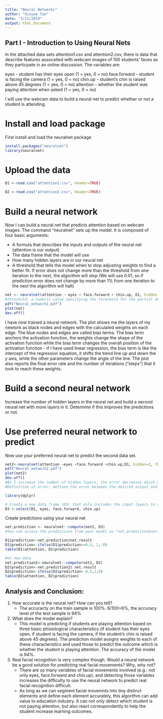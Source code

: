 ---
title: "Neural Networks"
author: "Xinyue Tan"
date: "3/11/2019"
output: html_document
---

## Part I - Introduction to Using Neural Nets

In the attached data sets attention1.csv and attention2.csv, there is data that describe features assocaited with webcam images of 100 students' faces as they particpate in an online discussion. The variables are:

eyes - student has their eyes open (1 = yes, 0 = no)
face.forward - student is facing the camera (1 = yes, 0 = no)
chin.up - student's chin is raised above 45 degrees (1 = yes, 0 = no)
attention - whether the student was paying attention when asked (1 = yes, 0 = no)

I will use the webcam data to build a neural net to predict whether or not a student is attending.


# Install and load package
First install and load the neuralnet package
```{r}
install.packages("neuralnet")
library(neuralnet)
```

# Upload the data
```{r}
D1 <-read.csv("attention1.csv", header=TRUE)
  
D2 <-read.csv("attention2.csv", header=TRUE)
```

# Build a neural network
Now I can build a neural net that predicts attention based on webcam images. The command "neuralnet" sets up the model. It is composed of four basic arguments:

- A formula that describes the inputs and outputs of the neural net (attention is our output)
- The data frame that the model will use
- How many hidden layers are in our neural net
- A threshold that tells the model when to stop adjusting weights to find a better fit. If error does not change more than the threshold from one iteration to the next, the algorithm will stop (We will use 0.01, so if prediction error does not change by more than 1% from one iteration to the next the algorithm will halt)

```{r}
net <- neuralnet(attention ~ eyes + face.forward + chin.up, D1, hidden = 1, threshold = 0.01)
#threshold: a numeric value specifying the threshold for the partial derivatives of the error function as stopping criteria
pdf("Neural_network1.pdf")
plot(net)
dev.off()
```

I have now trained a neural network. The plot shows me the layers of my newtork as black nodes and edges with the calculated weights on each edge. The blue nodes and edges are called bias terms. The bias term anchors the activation function, the weights change the shape of the activation function while the bias term changes the overall position of the activation function - if I have used linear regression, the bias term is like the intercept of the regression equation, it shifts the trend line up and down the y axis, while the other parameters change the angle of the line. The plot also reports the final error rate and the number of iterations ("steps") that it took to reach these weights.

# Build a second neural network
Increase the number of hidden layers in the neural net and build a second neural net with more layers in it.  Determine if this improves the predictions or not.

# Use preferred neural network to predict
Now use your preferred neural net to predict the second data set. 

```{r}
net2<-neuralnet(attention ~eyes +face.forward +chin.up,D1, hidden=3, threshold = 0.01)
pdf("Neural_network2.pdf")
plot(net2)
dev.off()
#As I increase the number of hidden layers, the error decreases which means that the pridiction become more precise. The new model improves the prediction. When the number of steps is bigger, it has higher probaility of overfitting.
#Definition of error: defines the error between the desired output and the calculated output of the neural network on input for a set of input-output pairs

library(dplyr)

# Create a new data frame (D3) that only includes the input layers to use this command.
D3 <-select(D1, eyes, face.forward, chin.up)

```

Create predictions using your neural net
```{r}
net.prediction <- neuralnet::compute(net2, D3)
#You can access the predictions from your model as "net.prediction$net.result". Predictions will be numeric estimates from 1 or 0, convert these into exact predictions of 1 and 0 and then determine the accuracy of your neural net on this new data.

D1$prediction<-net.prediction$net.result
D1$prediction<-ifelse(D1$prediction>=0.5, 1, 0)
table(D1$attention, D1$prediction) 

#on new data
net.prediction2<-neuralnet::compute(net2, D2)
D2$prediction<-net.prediction2$ net.result
D2$prediction<-ifelse(D2$prediction> 0.5,1,0)
table(D2$attention, D2$prediction)

```

## Analysis and Conclusion:

1. How accurate is the neural net? How can you tell?
   * The accuracty on the train sample is 100%. 6/100=6%, the accuracy level of the test sample is 94% 

2. What does the model explain? 
   * This model is predicting if students are playing attention based on three basic phisiological characteristics (if student has their eyes open, if student is facing the camera, if the student's chin is raised above 45 degrees). The prediction model assigns weights to each of these characteristics and used those to predict the outcome which is whether the student is playing attention. The accuracy of the model is 94%.

3. Real facial recognition is very complex though. Would a neural network be a good solution for predicting real facial movements? Why, why not? 
   * There are so many variables of facial movements involved (e.g.: not only eyes, face.forward and chin.up), and detecting those variables increases the difficulty to use the neural network to predict real facial recognition difficult. 
   * As long as we can segment facial movemnts into tiny distinct elements and define each element accurately, this algorithm can add value to education industry. It can not only detect which student is not paying attention, but also react correspondently to help the student increase learning outcomes.






